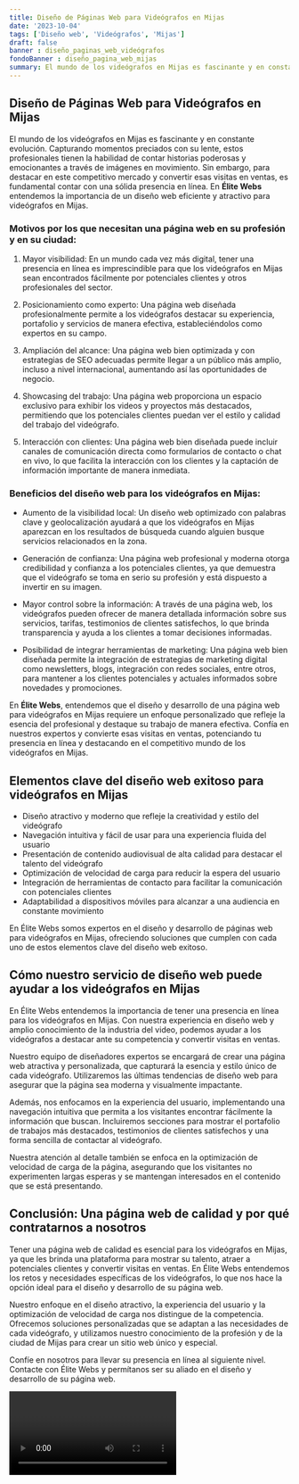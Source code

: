 ```yaml
---
title: Diseño de Páginas Web para Videógrafos en Mijas
date: '2023-10-04'
tags: ['Diseño web', 'Videógrafos', 'Mijas']
draft: false
banner : diseño_paginas_web_videógrafos
fondoBanner : diseño_pagina_web_mijas
summary: El mundo de los videógrafos en Mijas es fascinante y en constante evolución. Capturando momentos preciados con su lente, estos profesionales tienen la habilidad de contar historias poderosas y emocionantes a través de imágenes en movimiento. Sin embargo, para destacar en este competitivo mercado y convertir esas visitas en ventas, es fundamental contar con una sólida presencia en línea. En Élite Webs entendemos la importancia de un diseño web eficiente y atractivo para videógrafos en Mijas.
---
```


## Diseño de Páginas Web para Videógrafos en Mijas

El mundo de los videógrafos en Mijas es fascinante y en constante evolución. Capturando momentos preciados con su lente, estos profesionales tienen la habilidad de contar historias poderosas y emocionantes a través de imágenes en movimiento. Sin embargo, para destacar en este competitivo mercado y convertir esas visitas en ventas, es fundamental contar con una sólida presencia en línea. En **Élite Webs** entendemos la importancia de un diseño web eficiente y atractivo para videógrafos en Mijas.

### Motivos por los que necesitan una página web en su profesión y en su ciudad:

1. Mayor visibilidad: En un mundo cada vez más digital, tener una presencia en línea es imprescindible para que los videógrafos en Mijas sean encontrados fácilmente por potenciales clientes y otros profesionales del sector.

2. Posicionamiento como experto: Una página web diseñada profesionalmente permite a los videógrafos destacar su experiencia, portafolio y servicios de manera efectiva, estableciéndolos como expertos en su campo.

3. Ampliación del alcance: Una página web bien optimizada y con estrategias de SEO adecuadas permite llegar a un público más amplio, incluso a nivel internacional, aumentando así las oportunidades de negocio.

4. Showcasing del trabajo: Una página web proporciona un espacio exclusivo para exhibir los videos y proyectos más destacados, permitiendo que los potenciales clientes puedan ver el estilo y calidad del trabajo del videógrafo.

5. Interacción con clientes: Una página web bien diseñada puede incluir canales de comunicación directa como formularios de contacto o chat en vivo, lo que facilita la interacción con los clientes y la captación de información importante de manera inmediata.

### Beneficios del diseño web para los videógrafos en Mijas:

- Aumento de la visibilidad local: Un diseño web optimizado con palabras clave y geolocalización ayudará a que los videógrafos en Mijas aparezcan en los resultados de búsqueda cuando alguien busque servicios relacionados en la zona.

- Generación de confianza: Una página web profesional y moderna otorga credibilidad y confianza a los potenciales clientes, ya que demuestra que el videógrafo se toma en serio su profesión y está dispuesto a invertir en su imagen.

- Mayor control sobre la información: A través de una página web, los videógrafos pueden ofrecer de manera detallada información sobre sus servicios, tarifas, testimonios de clientes satisfechos, lo que brinda transparencia y ayuda a los clientes a tomar decisiones informadas.

- Posibilidad de integrar herramientas de marketing: Una página web bien diseñada permite la integración de estrategias de marketing digital como newsletters, blogs, integración con redes sociales, entre otros, para mantener a los clientes potenciales y actuales informados sobre novedades y promociones.

En **Élite Webs**, entendemos que el diseño y desarrollo de una página web para videógrafos en Mijas requiere un enfoque personalizado que refleje la esencia del profesional y destaque su trabajo de manera efectiva. Confía en nuestros expertos y convierte esas visitas en ventas, potenciando tu presencia en línea y destacando en el competitivo mundo de los videógrafos en Mijas.

<GifSeo />

<Cta />

## Elementos clave del diseño web exitoso para videógrafos en Mijas

- Diseño atractivo y moderno que refleje la creatividad y estilo del videógrafo
- Navegación intuitiva y fácil de usar para una experiencia fluida del usuario
- Presentación de contenido audiovisual de alta calidad para destacar el talento del videógrafo
- Optimización de velocidad de carga para reducir la espera del usuario
- Integración de herramientas de contacto para facilitar la comunicación con potenciales clientes
- Adaptabilidad a dispositivos móviles para alcanzar a una audiencia en constante movimiento

En Élite Webs somos expertos en el diseño y desarrollo de páginas web para videógrafos en Mijas, ofreciendo soluciones que cumplen con cada uno de estos elementos clave del diseño web exitoso.

## Cómo nuestro servicio de diseño web puede ayudar a los videógrafos en Mijas

En Élite Webs entendemos la importancia de tener una presencia en línea para los videógrafos en Mijas. Con nuestra experiencia en diseño web y amplio conocimiento de la industria del video, podemos ayudar a los videógrafos a destacar ante su competencia y convertir visitas en ventas.

Nuestro equipo de diseñadores expertos se encargará de crear una página web atractiva y personalizada, que capturará la esencia y estilo único de cada videógrafo. Utilizaremos las últimas tendencias de diseño web para asegurar que la página sea moderna y visualmente impactante.

Además, nos enfocamos en la experiencia del usuario, implementando una navegación intuitiva que permita a los visitantes encontrar fácilmente la información que buscan. Incluiremos secciones para mostrar el portafolio de trabajos más destacados, testimonios de clientes satisfechos y una forma sencilla de contactar al videógrafo.

Nuestra atención al detalle también se enfoca en la optimización de velocidad de carga de la página, asegurando que los visitantes no experimenten largas esperas y se mantengan interesados en el contenido que se está presentando.

## Conclusión: Una página web de calidad y por qué contratarnos a nosotros

Tener una página web de calidad es esencial para los videógrafos en Mijas, ya que les brinda una plataforma para mostrar su talento, atraer a potenciales clientes y convertir visitas en ventas. En Élite Webs entendemos los retos y necesidades específicas de los videógrafos, lo que nos hace la opción ideal para el diseño y desarrollo de su página web.

Nuestro enfoque en el diseño atractivo, la experiencia del usuario y la optimización de velocidad de carga nos distingue de la competencia. Ofrecemos soluciones personalizadas que se adaptan a las necesidades de cada videógrafo, y utilizamos nuestro conocimiento de la profesión y de la ciudad de Mijas para crear un sitio web único y especial.

Confíe en nosotros para llevar su presencia en línea al siguiente nivel. Contacte con Élite Webs y permítanos ser su aliado en el diseño y desarrollo de su página web.

<Video />

<CtaBot job='Videógrafos' city='Mijas'/>

<Gmaps query='Mijas+españa+maps' />